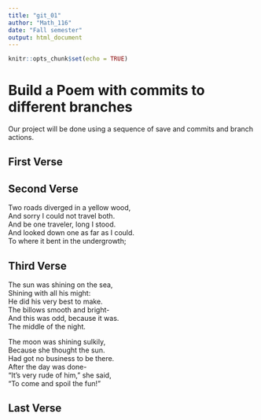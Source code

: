```yaml
---
title: "git_01"
author: "Math_116"
date: "Fall semester"
output: html_document
---
```


```r
knitr::opts_chunk$set(echo = TRUE)
```
# Build a Poem with commits to different branches
Our project will be done using a sequence of save and commits and branch actions.
<!-- Do not modify or change any text in "!--" bracketed areas such as this --- these are instructions to
you, if you change any of this the git program will notice it and compromise your git merging strategy !-->

## First Verse 
<!--Put the first five lines of a poem by Lewis Carrol in this section!-->

## Second Verse
<!--Put the first five lines of a poem by Robert Frost here!-->
Two roads diverged in a yellow wood,      
And sorry I could not travel both.     
And be one traveler, long I stood.     
And looked down one as far as I could.     
To where it bent in the undergrowth;   

## Third Verse
<!--Put the first two verses of The Walrus and the Carpenter here!-->

The sun was shining on the sea,    
Shining with all his might:    
He did his very best to make.    
The billows smooth and bright-     
And this was odd, because it was.   
The middle of the night.    

The moon was shining sulkily,      
Because she thought the sun.     
Had got no business to be there.   
After the day was done-     
"It's very rude of him," she said,    
"To come and spoil the fun!"     

## Last Verse
<!--Put a short poem you created using chatGPT of 20 to 30 lines,here!-->
